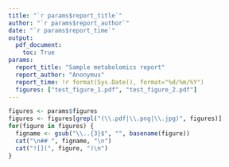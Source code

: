 ```yaml
---
title: "`r params$report_title`"
author: "`r params$report_author`"
date: "`r params$report_time`"
output:
  pdf_document:
    toc: True
params:
  report_title: "Sample metabolomics report"
  report_author: "Anonymus"
  report_time: !r format(Sys.Date(), format="%d/%m/%Y")
  figures: ["test_figure_1.pdf", "test_figure_2.pdf"]
---
```


```r
figures <- params$figures
figures <- figures[grepl("(\\.pdf|\\.png|\\.jpg)", figures)]
for(figure in figures) {
  figname <- gsub("\\..{3}$", "", basename(figure))
  cat("\n## ", figname, "\n")
  cat("![](", figure, ")\n")
}
```